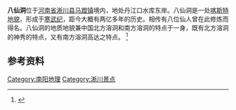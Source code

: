 '''八仙洞'''位于[[河南省|河南省]][[淅川县|淅川县]][[马蹬镇|马蹬镇]]境内，地处丹江口水库东岸。八仙洞是一处[[喀斯特地貌|喀斯特地貌]]，形成于[[寒武纪|寒武纪]]，距今大概有两亿多年的历史。相传有八位仙人曾在此修炼而得名。八仙洞的地质地貌兼中国北方溶洞和南方溶洞的特点于一身，既有北方溶洞的神秀的特点，又有南方溶洞高达之特点。
<ref>{{cite web|url=http://www.xclyw.com/a/jingqujingdian/84.html|title=八仙洞|publisher=淅川旅游网|date=2010-06-16|language=zh-hans|deadurl=yes|archiveurl=https://web.archive.org/web/20111002135824/http://www.xclyw.com/a/jingqujingdian/84.html|archivedate=2011-10-02|accessdate=2011-09-18}}</ref>

{{丹江口水库旅游图}}

== 参考资料 ==
{{reflist}}

[[Category:南阳地理|Category:南阳地理]]
[[Category:淅川景点|Category:淅川景点]]
